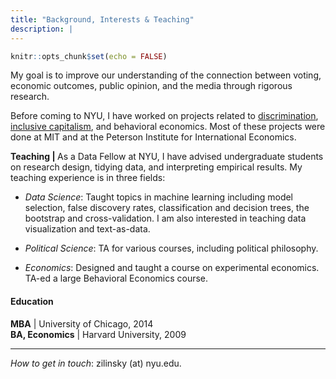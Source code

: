 ```yaml
---
title: "Background, Interests & Teaching"
description: |
---
```


```r
knitr::opts_chunk$set(echo = FALSE)
```

My goal is to improve our understanding of the connection between voting, economic outcomes, public opinion, and the media through rigorous research. 

Before coming to NYU, I have worked on projects related to [discrimination](https://www.sciencedirect.com/science/article/pii/S2214658X1630006X), [inclusive capitalism](https://piie.com/publications/piie-briefings/raising-lower-level-wages-when-and-why-it-makes-economic-sense), and behavioral economics. Most of these projects were done at MIT and at the Peterson Institute for International Economics.

**Teaching | ** As a Data Fellow at NYU, I have advised undergraduate students on research design, tidying data, and interpreting empirical results. My teaching experience is in three fields:

- *Data Science*: Taught topics in machine learning including model selection, false discovery rates, classification and decision trees, the bootstrap and cross-validation. I am also interested in teaching data visualization and text-as-data. 

- *Political Science*: TA for various courses, including political philosophy.

- *Economics*: Designed and taught a course on experimental economics. TA-ed a large Behavioral Economics course.

#### Education 

**MBA** | University of Chicago, 2014  <br>
**BA, Economics** | Harvard University, 2009 <br> 

---

*How to get in touch*: zilinsky (at) nyu.edu.